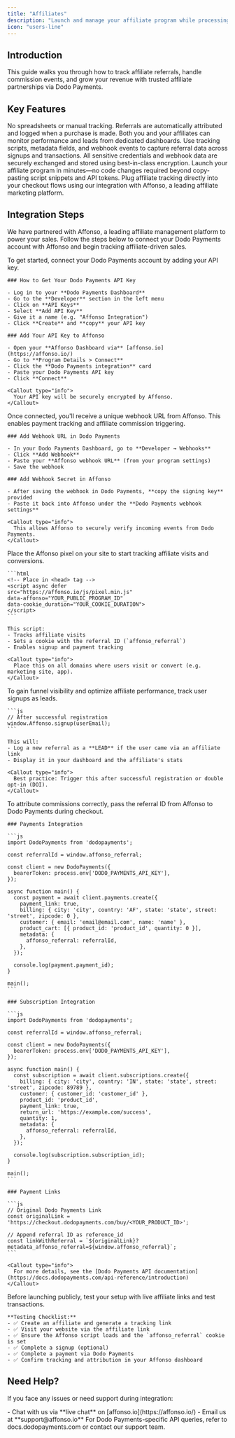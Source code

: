 ```yaml
---
title: "Affiliates"
description: "Launch and manage your affiliate program while processing transactions through Creem."
icon: "users-line"
---
```


## Introduction

This guide walks you through how to track affiliate referrals, handle commission events, and grow your revenue with trusted affiliate partnerships via Dodo Payments.

## Key Features

<CardGroup cols={2}>
  <Card title="Automated Commission Attribution" icon="robot">
    No spreadsheets or manual tracking. Referrals are automatically attributed and logged when a purchase is made.
  </Card>

  <Card title="Real-Time Reporting" icon="chart-line">
    Both you and your affiliates can monitor performance and leads from dedicated dashboards.
  </Card>

  <Card title="Flexible Tracking Options" icon="code">
    Use tracking scripts, metadata fields, and webhook events to capture referral data across signups and transactions.
  </Card>

  <Card title="Fully Encrypted & Secure" icon="shield">
    All sensitive credentials and webhook data are securely exchanged and stored using best-in-class encryption.
  </Card>

  <Card title="Quick Setup" icon="bolt">
    Launch your affiliate program in minutes—no code changes required beyond copy-pasting script snippets and API tokens.
  </Card>

  <Card title="Seamless Integration" icon="plug">
    Plug affiliate tracking directly into your checkout flows using our integration with Affonso, a leading affiliate marketing platform.
  </Card>
</CardGroup>

## Integration Steps

We have partnered with Affonso, a leading affiliate management platform to power your sales. Follow the steps below to connect your Dodo Payments account with Affonso and begin tracking affiliate-driven sales.

<Steps>
  <Step title="Connect with Dodo Payments">
    To get started, connect your Dodo Payments account by adding your API key.

    ### How to Get Your Dodo Payments API Key

    - Log in to your **Dodo Payments Dashboard**
    - Go to the **Developer** section in the left menu
    - Click on **API Keys**
    - Select **Add API Key**
    - Give it a name (e.g. "Affonso Integration")
    - Click **Create** and **copy** your API key

    ### Add Your API Key to Affonso

    - Open your **Affonso Dashboard via** [affonso.io](https://affonso.io/)
    - Go to **Program Details > Connect**
    - Click the **Dodo Payments integration** card
    - Paste your Dodo Payments API key
    - Click **Connect**

    <Callout type="info">
      Your API key will be securely encrypted by Affonso.
    </Callout>
  </Step>

  <Step title="Add Webhook to Dodo Payments">
    Once connected, you'll receive a unique webhook URL from Affonso. This enables payment tracking and affiliate commission triggering.

    ### Add Webhook URL in Dodo Payments

    - In your Dodo Payments Dashboard, go to **Developer → Webhooks**
    - Click **Add Webhook**
    - Paste your **Affonso webhook URL** (from your program settings)
    - Save the webhook

    ### Add Webhook Secret in Affonso

    - After saving the webhook in Dodo Payments, **copy the signing key** provided
    - Paste it back into Affonso under the **Dodo Payments webhook settings**

    <Callout type="info">
      This allows Affonso to securely verify incoming events from Dodo Payments.
    </Callout>
  </Step>

  <Step title="Add the Tracking Script">
    Place the Affonso pixel on your site to start tracking affiliate visits and conversions.

    ```html
    <!-- Place in <head> tag -->
    <script async defer
    src="https://affonso.io/js/pixel.min.js"
    data-affonso="YOUR_PUBLIC_PROGRAM_ID"
    data-cookie_duration="YOUR_COOKIE_DURATION">
    </script>
    ```

    This script:
    - Tracks affiliate visits
    - Sets a cookie with the referral ID (`affonso_referral`)
    - Enables signup and payment tracking

    <Callout type="info">
      Place this on all domains where users visit or convert (e.g. marketing site, app).
    </Callout>
  </Step>

  <Step title="Track User Signups">
    To gain funnel visibility and optimize affiliate performance, track user signups as leads.

    ```js
    // After successful registration
    window.Affonso.signup(userEmail);
    ```

    This will:
    - Log a new referral as a **LEAD** if the user came via an affiliate link
    - Display it in your dashboard and the affiliate's stats

    <Callout type="info">
      Best practice: Trigger this after successful registration or double opt-in (DOI).
    </Callout>
  </Step>

  <Step title="Pass Referral Data to Dodo Payments">
    To attribute commissions correctly, pass the referral ID from Affonso to Dodo Payments during checkout.

    ### Payments Integration

    ```js
    import DodoPayments from 'dodopayments';

    const referralId = window.affonso_referral;

    const client = new DodoPayments({
      bearerToken: process.env['DODO_PAYMENTS_API_KEY'],
    });

    async function main() {
      const payment = await client.payments.create({
        payment_link: true,
        billing: { city: 'city', country: 'AF', state: 'state', street: 'street', zipcode: 0 },
        customer: { email: 'email@email.com', name: 'name' },
        product_cart: [{ product_id: 'product_id', quantity: 0 }],
        metadata: {
          affonso_referral: referralId,
        },
      });

      console.log(payment.payment_id);
    }

    main();
    ```

    ### Subscription Integration

    ```js
    import DodoPayments from 'dodopayments';

    const referralId = window.affonso_referral;

    const client = new DodoPayments({
      bearerToken: process.env['DODO_PAYMENTS_API_KEY'],
    });

    async function main() {
      const subscription = await client.subscriptions.create({
        billing: { city: 'city', country: 'IN', state: 'state', street: 'street', zipcode: 89789 },
        customer: { customer_id: 'customer_id' },
        product_id: 'product_id',
        payment_link: true,
        return_url: 'https://example.com/success',
        quantity: 1,
        metadata: {
          affonso_referral: referralId,
        },
      });

      console.log(subscription.subscription_id);
    }

    main();
    ```

    ### Payment Links

    ```js
    // Original Dodo Payments Link
    const originalLink = 'https://checkout.dodopayments.com/buy/<YOUR_PRODUCT_ID>';

    // Append referral ID as reference_id
    const linkWithReferral = `${originalLink}?metadata_affonso_referral=${window.affonso_referral}`;
    ```

    <Callout type="info">
      For more details, see the [Dodo Payments API documentation](https://docs.dodopayments.com/api-reference/introduction)
    </Callout>
  </Step>

  <Step title="Testing Your Integration">
    Before launching publicly, test your setup with live affiliate links and test transactions.

    **Testing Checklist:**
    - ✅ Create an affiliate and generate a tracking link
    - ✅ Visit your website via the affiliate link
    - ✅ Ensure the Affonso script loads and the `affonso_referral` cookie is set
    - ✅ Complete a signup (optional)
    - ✅ Complete a payment via Dodo Payments
    - ✅ Confirm tracking and attribution in your Affonso dashboard
  </Step>
</Steps>

## Need Help?

If you face any issues or need support during integration:

<CardGroup cols={2}>
  <Card title="Affonso Support" icon="headset">
    - Chat with us via **live chat** on [affonso.io](https://affonso.io/)
    - Email us at **support@affonso.io**
  </Card>

  <Card title="Dodo Payments Support" icon="headset">
    For Dodo Payments-specific API queries, refer to docs.dodopayments.com or contact our support team.
  </Card>
</CardGroup>

